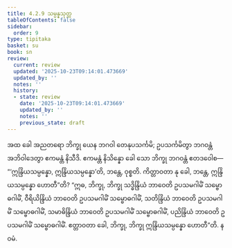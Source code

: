 ```yaml
---
title: 4.2.9 သမ္ပန္နသုတ္တ
tableOfContents: false
sidebar:
  order: 9
type: tipitaka
basket: su
book: sn
review:
  current: review
  updated: '2025-10-23T09:14:01.473669'
  updated_by: ''
  notes: ''
  history:
  - state: review
    date: '2025-10-23T09:14:01.473669'
    updated_by: ''
    notes: ''
    previous_state: draft
---
```



<ReviewStatus review={frontmatter.review} showDetails={true} />

<HypothesisAnnotation frontmatter={frontmatter} />

<DynamicBreadcrumb />

<Division number="489" book="sn" e="ch" v="18" p="350">

<Paragraph number="1053" book="sn">
အထ ခေါ အညတရော ဘိက္ခု ယေန ဘဂဝါ တေနုပသင်္ကမိ; ဥပသင်္ကမိတွာ ဘဂဝန္တံ အဘိဝါဒေတွာ ဧကမန္တံ နိသီဒိ. ဧကမန္တံ နိသိန္နော ခေါ သော ဘိက္ခု ဘဂဝန္တံ ဧတဒဝေါစ—
</Paragraph>

<Paragraph number="1054" book="sn">
“‘ဣန္ဒြိယသမ္ပန္နော, ဣန္ဒြိယသမ္ပန္နော’တိ, ဘန္တေ, ဝုစ္စတိ. ကိတ္တာဝတာ နု ခေါ, ဘန္တေ, ဣန္ဒြိယသမ္ပန္နော ဟောတီ”တိ? “ဣဓ, ဘိက္ခု, ဘိက္ခု သဒ္ဓိန္ဒြိယံ ဘာဝေတိ ဥပသမဂါမိံ သမ္ဗောဓဂါမိံ, ဝီရိယိန္ဒြိယံ ဘာဝေတိ ဥပသမဂါမိံ သမ္ဗောဓဂါမိံ, သတိန္ဒြိယံ ဘာဝေတိ ဥပသမဂါမိံ သမ္ဗောဓဂါမိံ, သမာဓိန္ဒြိယံ ဘာဝေတိ ဥပသမဂါမိံ သမ္ဗောဓဂါမိံ, ပညိန္ဒြိယံ ဘာဝေတိ ဥပသမဂါမိံ သမ္ဗောဓဂါမိံ. ဧတ္တာဝတာ ခေါ, ဘိက္ခု, ဘိက္ခု ဣန္ဒြိယသမ္ပန္နော ဟောတီ”တိ.

</Paragraph>
</Division>

<Paragraph number="1055" type="center" book="sn">
နဝမံ.
</Paragraph>